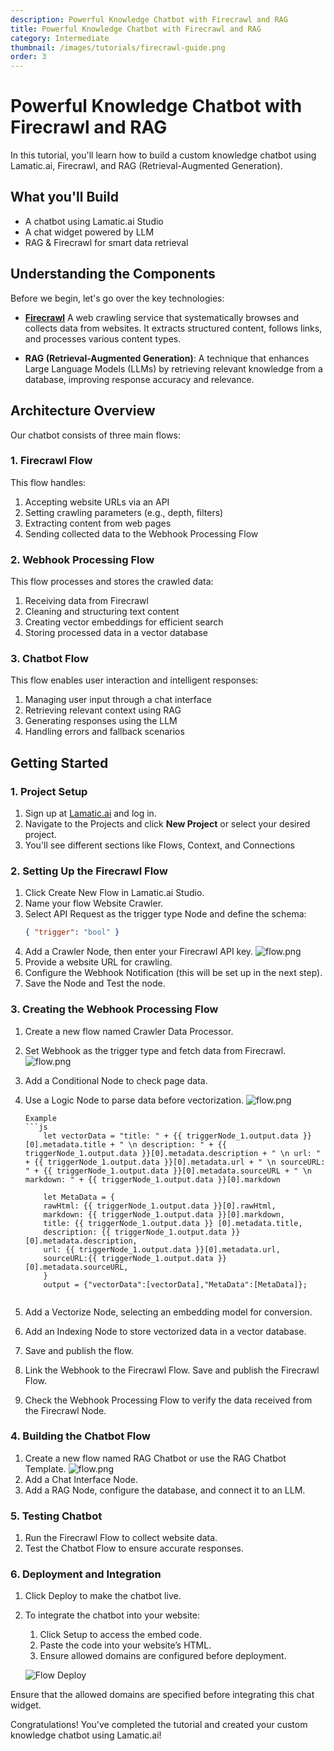 ```yaml
---
description: Powerful Knowledge Chatbot with Firecrawl and RAG
title: Powerful Knowledge Chatbot with Firecrawl and RAG
category: Intermediate
thumbnail: /images/tutorials/firecrawl-guide.png
order: 3
---
```


# Powerful Knowledge Chatbot with Firecrawl and RAG

In this tutorial, you'll learn how to build a custom knowledge chatbot using Lamatic.ai, Firecrawl, and RAG (Retrieval-Augmented Generation).

## What you'll Build

- A chatbot using Lamatic.ai Studio
- A chat widget powered by LLM
- RAG & Firecrawl for smart data retrieval

## Understanding the Components

Before we begin, let's go over the key technologies:

- **[Firecrawl](https://www.firecrawl.dev/)** A web crawling service that systematically browses and collects data from websites. It extracts structured content, follows links, and processes various content types.

- **RAG (Retrieval-Augmented Generation)**: A technique that enhances Large Language Models (LLMs) by retrieving relevant knowledge from a database, improving response accuracy and relevance.

## Architecture Overview

Our chatbot consists of three main flows:

### 1. Firecrawl Flow

This flow handles:

1. Accepting website URLs via an API
1. Setting crawling parameters (e.g., depth, filters)
1. Extracting content from web pages
1. Sending collected data to the Webhook Processing Flow

### 2. Webhook Processing Flow

This flow processes and stores the crawled data:

1. Receiving data from Firecrawl
1. Cleaning and structuring text content
1. Creating vector embeddings for efficient search
1. Storing processed data in a vector database

### 3. Chatbot Flow

This flow enables user interaction and intelligent responses:

1. Managing user input through a chat interface
1. Retrieving relevant context using RAG
1. Generating responses using the LLM
1. Handling errors and fallback scenarios

## Getting Started

### 1. Project Setup

1. Sign up at [Lamatic.ai](https://lamatic.ai/) and log in.
1. Navigate to the Projects and click **New Project** or select your desired project.
1. You'll see different sections like Flows, Context, and Connections

### 2. Setting Up the Firecrawl Flow

1. Click Create New Flow in Lamatic.ai Studio.
1. Name your flow Website Crawler.
1. Select API Request as the trigger type Node and define the schema:
   ```json
   { "trigger": "bool" }
   ```
1. Add a Crawler Node, then enter your Firecrawl API key.
   ![flow.png](./img/chatbot-firecrawl/rag-firecrawl1.png)
1. Provide a website URL for crawling.
1. Configure the Webhook Notification (this will be set up in the next step).
1. Save the Node and Test the node.

### 3. Creating the Webhook Processing Flow

1.  Create a new flow named Crawler Data Processor.
1.  Set Webhook as the trigger type and fetch data from Firecrawl.
    ![flow.png](./img/chatbot-firecrawl/rag-firecrawl.png)
1.  Add a Conditional Node to check page data.
1.  Use a Logic Node to parse data before vectorization.
    ![flow.png](./img/chatbot-firecrawl/code.png)

        Example
        ```js
            let vectorData = "title: " + {{ triggerNode_1.output.data }}[0].metadata.title + " \n description: " + {{ triggerNode_1.output.data }}[0].metadata.description + " \n url: " + {{ triggerNode_1.output.data }}[0].metadata.url + " \n sourceURL: " + {{ triggerNode_1.output.data }}[0].metadata.sourceURL + " \n markdown: " + {{ triggerNode_1.output.data }}[0].markdown

            let MetaData = {
            rawHtml: {{ triggerNode_1.output.data }}[0].rawHtml,  
            markdown: {{ triggerNode_1.output.data }}[0].markdown,
            title: {{ triggerNode_1.output.data }} [0].metadata.title,
            description: {{ triggerNode_1.output.data }} [0].metadata.description,
            url: {{ triggerNode_1.output.data }}[0].metadata.url,
            sourceURL:{{ triggerNode_1.output.data }} [0].metadata.sourceURL,
            }
            output = {"vectorData":[vectorData],"MetaData":[MetaData]};
    ```

1.  Add a Vectorize Node, selecting an embedding model for conversion.
1.  Add an Indexing Node to store vectorized data in a vector database.
1.  Save and publish the flow.
1.  Link the Webhook to the Firecrawl Flow. Save and publish the Firecrawl Flow.
1.  Check the Webhook Processing Flow to verify the data received from the Firecrawl Node.
### 4. Building the Chatbot Flow

1. Create a new flow named RAG Chatbot or use the RAG Chatbot Template.
   ![flow.png](./img/building-chatbot/chatbot.png)
1. Add a Chat Interface Node.
1. Add a RAG Node, configure the database, and connect it to an LLM.

### 5. Testing Chatbot

1. Run the Firecrawl Flow to collect website data.
1. Test the Chatbot Flow to ensure accurate responses.

### 6. Deployment and Integration

1. Click Deploy to make the chatbot live.
1. To integrate the chatbot into your website:
   1. Click Setup to access the embed code.
   1. Paste the code into your website’s HTML.
   1. Ensure allowed domains are configured before deployment.

   ![Flow Deploy](./img/ai-review-responder/deploy.png)

Ensure that the allowed domains are specified before integrating this chat widget.


Congratulations! You've completed the tutorial and created your custom knowledge chatbot using Lamatic.ai!
